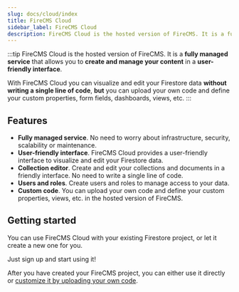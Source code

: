 ```yaml
---
slug: docs/cloud/index
title: FireCMS Cloud
sidebar_label: FireCMS Cloud
description: FireCMS Cloud is the hosted version of FireCMS. It is a fully managed service that allows you to create and manage your content in a user-friendly interface. With FireCMS Cloud you can visualize and edit your Firestore data without writing a single line of code, but you can upload your own code and define your custom properties, form fields, dashboards, views, etc.
---
```



:::tip
FireCMS Cloud is the hosted version of FireCMS. It is a **fully managed
service** that allows you to **create and manage your content** in a
**user-friendly interface**.

With FireCMS Cloud you can visualize and edit your Firestore data **without writing a single line of code**,
**but** you can upload your own code and define your custom properties, form fields, dashboards, views, etc.
:::

## Features

- **Fully managed service**. No need to worry about infrastructure, security,
scalability or maintenance.
- **User-friendly interface**. FireCMS Cloud provides a user-friendly interface
to visualize and edit your Firestore data.
- **Collection editor**. Create and edit your collections and documents in a
friendly interface. No need to write a single line of code.
- **Users and roles**. Create users and roles to manage access to your data.
- **Custom code**. You can upload your own code and define your custom
properties, views, etc. in the hosted version of FireCMS.


## Getting started

You can use FireCMS Cloud with your existing Firestore project, or let it create
a new one for you.

Just sign up and start using it!

<DocsCloudCTA/>

After you have created your FireCMS project, you can either use it directly or [customize it
by uploading your own code](./quickstart).

